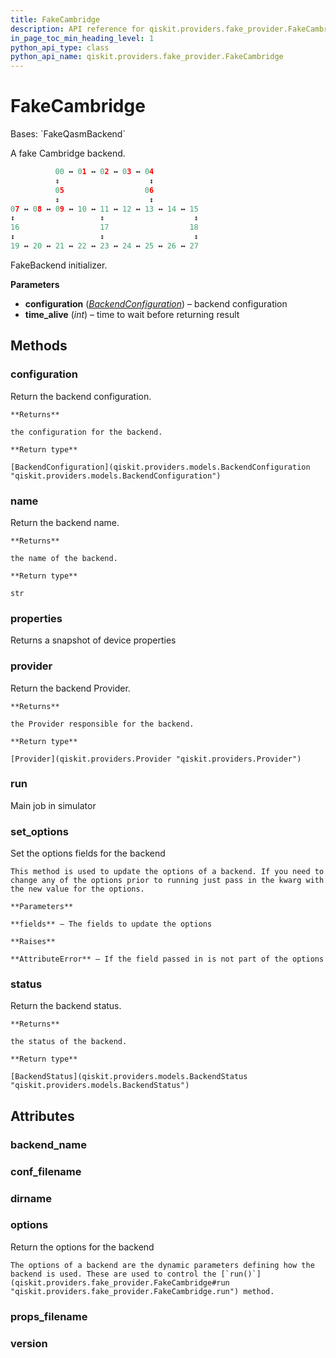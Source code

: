 ```yaml
---
title: FakeCambridge
description: API reference for qiskit.providers.fake_provider.FakeCambridge
in_page_toc_min_heading_level: 1
python_api_type: class
python_api_name: qiskit.providers.fake_provider.FakeCambridge
---
```


# FakeCambridge

<Class id="qiskit.providers.fake_provider.FakeCambridge" github="https://github.com/qiskit/qiskit/tree/stable/0.24/qiskit/providers/fake_provider/backends/cambridge/fake_cambridge.py" signature="FakeCambridge">
  Bases: `FakeQasmBackend`

  A fake Cambridge backend.

  ```python
            00 ↔ 01 ↔ 02 ↔ 03 ↔ 04
            ↕                    ↕
            05                  06
            ↕                    ↕
  07 ↔ 08 ↔ 09 ↔ 10 ↔ 11 ↔ 12 ↔ 13 ↔ 14 ↔ 15
  ↕                   ↕                    ↕
  16                  17                  18
  ↕                   ↕                    ↕
  19 ↔ 20 ↔ 21 ↔ 22 ↔ 23 ↔ 24 ↔ 25 ↔ 26 ↔ 27
  ```

  FakeBackend initializer.

  **Parameters**

  *   **configuration** ([*BackendConfiguration*](qiskit.providers.models.BackendConfiguration "qiskit.providers.models.BackendConfiguration")) – backend configuration
  *   **time\_alive** (*int*) – time to wait before returning result

  ## Methods

  <span id="qiskit-providers-fake-provider-fakecambridge-configuration" />

  ### configuration

  <Function id="qiskit.providers.fake_provider.FakeCambridge.configuration" name="configuration" signature="FakeCambridge.configuration()">
    Return the backend configuration.

    **Returns**

    the configuration for the backend.

    **Return type**

    [BackendConfiguration](qiskit.providers.models.BackendConfiguration "qiskit.providers.models.BackendConfiguration")
  </Function>

  <span id="qiskit-providers-fake-provider-fakecambridge-name" />

  ### name

  <Function id="qiskit.providers.fake_provider.FakeCambridge.name" name="name" signature="FakeCambridge.name()">
    Return the backend name.

    **Returns**

    the name of the backend.

    **Return type**

    str
  </Function>

  <span id="qiskit-providers-fake-provider-fakecambridge-properties" />

  ### properties

  <Function id="qiskit.providers.fake_provider.FakeCambridge.properties" name="properties" signature="FakeCambridge.properties()">
    Returns a snapshot of device properties
  </Function>

  <span id="qiskit-providers-fake-provider-fakecambridge-provider" />

  ### provider

  <Function id="qiskit.providers.fake_provider.FakeCambridge.provider" name="provider" signature="FakeCambridge.provider()">
    Return the backend Provider.

    **Returns**

    the Provider responsible for the backend.

    **Return type**

    [Provider](qiskit.providers.Provider "qiskit.providers.Provider")
  </Function>

  <span id="qiskit-providers-fake-provider-fakecambridge-run" />

  ### run

  <Function id="qiskit.providers.fake_provider.FakeCambridge.run" name="run" signature="FakeCambridge.run(run_input, **kwargs)">
    Main job in simulator
  </Function>

  <span id="qiskit-providers-fake-provider-fakecambridge-set-options" />

  ### set\_options

  <Function id="qiskit.providers.fake_provider.FakeCambridge.set_options" name="set_options" signature="FakeCambridge.set_options(**fields)">
    Set the options fields for the backend

    This method is used to update the options of a backend. If you need to change any of the options prior to running just pass in the kwarg with the new value for the options.

    **Parameters**

    **fields** – The fields to update the options

    **Raises**

    **AttributeError** – If the field passed in is not part of the options
  </Function>

  <span id="qiskit-providers-fake-provider-fakecambridge-status" />

  ### status

  <Function id="qiskit.providers.fake_provider.FakeCambridge.status" name="status" signature="FakeCambridge.status()">
    Return the backend status.

    **Returns**

    the status of the backend.

    **Return type**

    [BackendStatus](qiskit.providers.models.BackendStatus "qiskit.providers.models.BackendStatus")
  </Function>

  ## Attributes

  ### backend\_name

  <Attribute id="qiskit.providers.fake_provider.FakeCambridge.backend_name" name="backend_name" attributeValue="= 'fake_cambridge'" />

  ### conf\_filename

  <Attribute id="qiskit.providers.fake_provider.FakeCambridge.conf_filename" name="conf_filename" attributeValue="= 'conf_cambridge.json'" />

  ### dirname

  <Attribute id="qiskit.providers.fake_provider.FakeCambridge.dirname" name="dirname" attributeValue="= '/home/computertreker/git/qiskit/qiskit/.tox/docs/lib/python3.8/site-packages/qiskit/providers/fake_provider/backends/cambridge'" />

  ### options

  <Attribute id="qiskit.providers.fake_provider.FakeCambridge.options" name="options">
    Return the options for the backend

    The options of a backend are the dynamic parameters defining how the backend is used. These are used to control the [`run()`](qiskit.providers.fake_provider.FakeCambridge#run "qiskit.providers.fake_provider.FakeCambridge.run") method.
  </Attribute>

  ### props\_filename

  <Attribute id="qiskit.providers.fake_provider.FakeCambridge.props_filename" name="props_filename" attributeValue="= 'props_cambridge.json'" />

  ### version

  <Attribute id="qiskit.providers.fake_provider.FakeCambridge.version" name="version" attributeValue="= 1" />
</Class>

